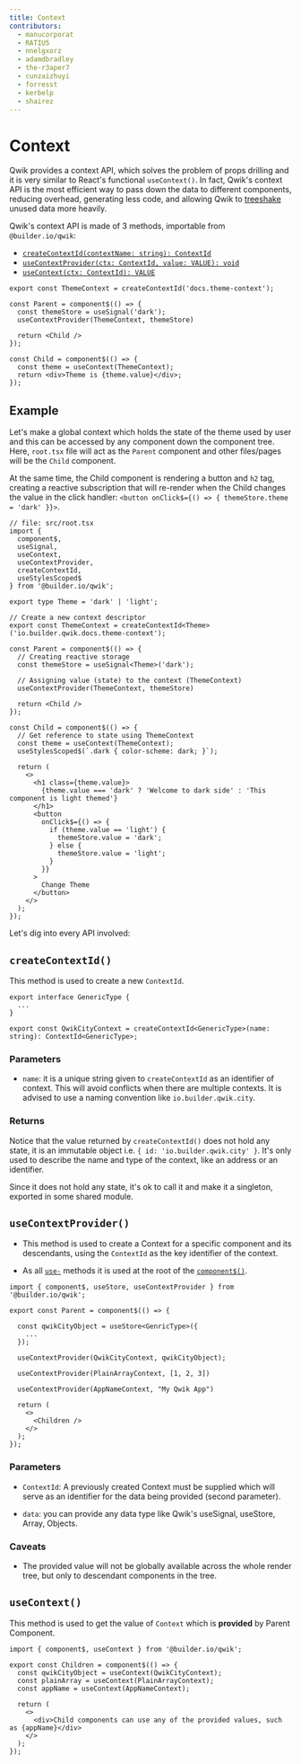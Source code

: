 ```yaml
---
title: Context
contributors:
  - manucorporat
  - RATIU5
  - nnelgxorz
  - adamdbradley
  - the-r3aper7
  - cunzaizhuyi
  - forresst
  - kerbelp
  - shairez
---
```


# Context

Qwik provides a context API, which solves the problem of props drilling and it is very similar to React's functional `useContext()`. In fact, Qwik's context API is the most efficient way to pass down the data to different components, reducing overhead, generating less code, and allowing Qwik to [treeshake](https://developer.mozilla.org/en-US/docs/Glossary/Tree_shaking) unused data more heavily.

Qwik's context API is made of 3 methods, importable from `@builder.io/qwik`:

- [`createContextId(contextName: string): ContextId`](#createcontextid)
- [`useContextProvider(ctx: ContextId, value: VALUE): void`](#usecontextprovider)
- [`useContext(ctx: ContextId): VALUE`](#usecontext)

```tsx
export const ThemeContext = createContextId('docs.theme-context');

const Parent = component$(() => {
  const themeStore = useSignal('dark');
  useContextProvider(ThemeContext, themeStore)

  return <Child />
});

const Child = component$(() => {
  const theme = useContext(ThemeContext);
  return <div>Theme is {theme.value}</div>;
});
```


## Example

Let's make a global context which holds the state of the theme used by user and this can be accessed by any component down the component tree. Here, `root.tsx` file will act as the `Parent` component and other files/pages will be the `Child` component.

At the same time, the Child component is rendering a button and `h2` tag, creating a reactive subscription that will re-render when the Child changes the value in the click handler: `<button onClick$={() => { themeStore.theme = 'dark' }}>`.

```tsx
// file: src/root.tsx
import {
  component$,
  useSignal,
  useContext,
  useContextProvider,
  createContextId,
  useStylesScoped$
} from '@builder.io/qwik';

export type Theme = 'dark' | 'light';

// Create a new context descriptor
export const ThemeContext = createContextId<Theme>('io.builder.qwik.docs.theme-context');

const Parent = component$(() => {
  // Creating reactive storage
  const themeStore = useSignal<Theme>('dark');

  // Assigning value (state) to the context (ThemeContext)
  useContextProvider(ThemeContext, themeStore)

  return <Child />
});

const Child = component$(() => {
  // Get reference to state using ThemeContext
  const theme = useContext(ThemeContext);
  useStylesScoped$(`.dark { color-scheme: dark; }`);

  return (
    <>
      <h1 class={theme.value}>
        {theme.value === 'dark' ? 'Welcome to dark side' : 'This component is light themed'}
      </h1>
      <button
        onClick$={() => {
          if (theme.value == 'light') {
            themeStore.value = 'dark';
          } else {
            themeStore.value = 'light';
          }
        }}
      >
        Change Theme
      </button>
    </>
  );
});

```

Let's dig into every API involved:

## `createContextId()`

This method is used to create a new `ContextId`.

```tsx
export interface GenericType {
  ...
}

export const QwikCityContext = createContextId<GenericType>(name: string): ContextId<GenericType>;
```

### Parameters

- `name`: it is a unique string given to `createContextId` as an identifier of context. This will avoid conflicts when there are multiple contexts. It is advised to use a naming convention like `io.builder.qwik.city`.

### Returns

Notice that the value returned by `createContextId()` does not hold any state, it is an immutable object i.e. `{ id: 'io.builder.qwik.city' }`. It's only used to describe the name and type of the context, like an address or an identifier.

Since it does not hold any state, it's ok to call it and make it a singleton, exported in some shared module.

## `useContextProvider()`

- This method is used to create a Context for a specific component and its descendants, using the `ContextId` as the key identifier of the context.

- As all [`use-`](/docs/(qwik)/components/lifecycle/index.mdx#use-method-rules) methods it is used at the root of the [`component$()`](/docs/(qwik)/components/overview/index.mdx#component).

```tsx
import { component$, useStore, useContextProvider } from '@builder.io/qwik';

export const Parent = component$(() => {

  const qwikCityObject = useStore<GenricType>({
    ...
  });

  useContextProvider(QwikCityContext, qwikCityObject);

  useContextProvider(PlainArrayContext, [1, 2, 3])

  useContextProvider(AppNameContext, "My Qwik App")

  return (
    <>
      <Children />
    </>
  );
});
```

### Parameters

- `ContextId`: A previously created Context must be supplied which will serve as an identifier for the data being provided (second parameter).

- `data`: you can provide any data type like Qwik's useSignal, useStore, Array, Objects.

### Caveats

- The provided value will not be globally available across the whole render tree, but only to descendant components in the tree.

## `useContext()`

This method is used to get the value of `Context` which is **provided** by Parent Component.

```tsx
import { component$, useContext } from '@builder.io/qwik';

export const Children = component$(() => {
  const qwikCityObject = useContext(QwikCityContext);
  const plainArray = useContext(PlainArrayContext);
  const appName = useContext(AppNameContext);

  return (
    <>
      <div>Child components can use any of the provided values, such as {appName}</div>
    </>
  );
});
```
